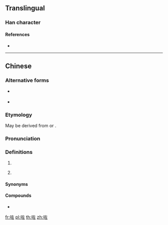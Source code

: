 ==Translingual==

===Han character===
{{Han char|rn=30|rad=口|as=05|sn=8|four=|canj=RKM|ids=⿰口左}}

====References====
* {{Han ref|kx=0185.211|hdz=10599.040|uh=5497}}

----

==Chinese==
{{zh-forms}}

===Alternative forms===
* {{qualifier|non-standard}} {{zh-l|左}}
* {{qualifier|Internet}} {{zh-l|o左}}

===Etymology===
May be derived from {{zh-l|*著}} or {{zh-l|*徂}}.

===Pronunciation===
{{zh-pron
|m=zuǒ
|c=zo2
|h=pfs=
|md=
|mn=
|w=
|mc=
|oc=
|cat=part
}}

===Definitions===
{{zh-hanzi}}

# {{n-g|A chant sound made while working.}}
# {{lb|zh|Cantonese}} {{non-gloss definition|Used to emphasise an action which has been completed and whose result still applies to the present situation. It roughly translates to the past tense in English.}}
#: {{zh-x|佢哋 啱啱 走 咗。|They left just now.|C}}
#: {{zh-x|阿媽 尋日 煲 咗 湯{tong1}。佢 而家 去 咗 超級市場 買 餸。|My mum made soup yesterday. Now, she has gone grocery shopping in the supermarket.|C}}
#: {{zh-x|食 咗 就 冇|if you eat it there will not be any more|C}}

====Synonyms====
{{zh-dial|了}}

====Compounds====
* {{zh-l|嘿咗}}

[[fr:咗]]
[[pl:咗]]
[[th:咗]]
[[zh:咗]]